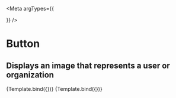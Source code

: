 
<Meta
  argTypes={{

  }}
/>

# Button
## Displays an image that represents a user or organization


<Story name="primary">
  {Template.bind({})}
</Story>



<Story name="primary">
  {Template.bind({})}
</Story>
